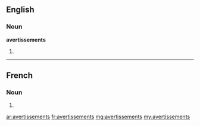 ==English==

===Noun===
'''avertissements'''

# {{plural of|avertissement}}

----

==French==

===Noun===
{{infl|fr|plural}} {{m|p}}

# {{plural of|avertissement|lang=fr}}

[[ar:avertissements]]
[[fr:avertissements]]
[[mg:avertissements]]
[[my:avertissements]]